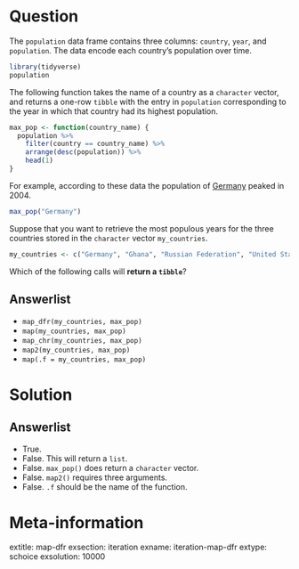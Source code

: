 Question
========

The `population` data frame contains three columns: `country`, `year`, and `population`.
The data encode each country's population over time. 

```r
library(tidyverse)
population
```

The following function takes the name of a country as a `character` vector, and returns a one-row `tibble` with the entry in `population` corresponding to the year in which that country had its highest population. 

```r
max_pop <- function(country_name) {
  population %>%
    filter(country == country_name) %>%
    arrange(desc(population)) %>%
    head(1)
}
```

For example, according to these data the population of [Germany](https://en.wikipedia.org/wiki/Germany) peaked in 2004.

```r
max_pop("Germany")
```

Suppose that you want to retrieve the most populous years for the three countries stored in the `character` vector `my_countries`. 

```r
my_countries <- c("Germany", "Ghana", "Russian Federation", "United States of America")
```

Which of the following calls will **return a `tibble`**?

Answerlist
----------
* `map_dfr(my_countries, max_pop)`
* `map(my_countries, max_pop)`
* `map_chr(my_countries, max_pop)`
* `map2(my_countries, max_pop)`
* `map(.f = my_countries, max_pop)`

Solution
========

Answerlist
----------
* True.
* False. This will return a `list`.
* False. `max_pop()` does return a `character` vector.
* False. `map2()` requires three arguments. 
* False. `.f` should be the name of the function. 

Meta-information
================
extitle: map-dfr
exsection: iteration
exname: iteration-map-dfr
extype: schoice
exsolution: 10000
